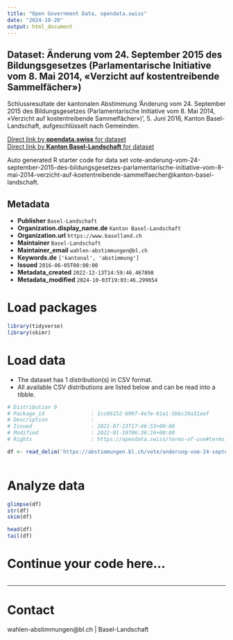 ```yaml
---
title: "Open Government Data, opendata.swiss"
date: "2024-10-20"
output: html_document
---
```


## Dataset: Änderung vom 24. September 2015 des Bildungsgesetzes (Parlamentarische Initiative vom 8. Mai 2014, «Verzicht auf kostentreibende Sammelfächer»)

Schlussresultate der kantonalen Abstimmung 'Änderung vom 24. September 2015 des Bildungsgesetzes (Parlamentarische Initiative vom 8. Mai 2014, «Verzicht auf kostentreibende Sammelfächer»)', 5. Juni 2016, Kanton Basel-Landschaft, aufgeschlüsselt nach Gemeinden.

[Direct link by **opendata.swiss** for dataset](https://opendata.swiss/de/dataset/anderung-vom-24-september-2015-des-bildungsgesetzes-parlamentarische-initiative-vom-8-mai-2014-)<br>
[Direct link by **Kanton Basel-Landschaft** for dataset](https://abstimmungen.bl.ch/vote/anderung-vom-24-september-2015-des-bildungsgesetzes-parlamentarische-initiative-vom-8-mai-2014-verzicht-auf-kostentreibende-sammelfaecher/data)

Auto generated R starter code for data set vote-anderung-vom-24-september-2015-des-bildungsgesetzes-parlamentarische-initiative-vom-8-mai-2014-verzicht-auf-kostentreibende-sammelfaecher@kanton-basel-landschaft.

## Metadata

- **Publisher** `Basel-Landschaft`
- **Organization.display_name.de** `Kanton Basel-Landschaft`
- **Organization.url** `https://www.baselland.ch`
- **Maintainer** `Basel-Landschaft`
- **Maintainer_email** `wahlen-abstimmungen@bl.ch`
- **Keywords.de** `['kantonal', 'abstimmung']`
- **Issued** `2016-06-05T00:00:00`
- **Metadata_created** `2022-12-13T14:59:46.467898`
- **Metadata_modified** `2024-10-03T19:03:46.299654`


# Load packages

```r

library(tidyverse)
library(skimr)

```

# Load data

-   The dataset has 1 distribution(s) in CSV format.
-   All available CSV distributions are listed below and can be read into a tibble.

```r

# Distribution 0
# Package_id               : 1cc66152-b997-4e7e-81a1-5bbc10a31aaf
# Description              : 
# Issued                   : 2021-07-23T17:46:53+00:00
# Modified                 : 2022-01-19T06:36:16+00:00
# Rights                   : https://opendata.swiss/terms-of-use#terms_by

df <- read_delim('https://abstimmungen.bl.ch/vote/anderung-vom-24-september-2015-des-bildungsgesetzes-parlamentarische-initiative-vom-8-mai-2014-verzicht-auf-kostentreibende-sammelfaecher/data-csv')



```

# Analyze data

```r

glimpse(df)
str(df)
skim(df)

head(df)
tail(df)

```

# Continue your code here...

```r

```

------------------------------------------------------------------------

# Contact

wahlen-abstimmungen@bl.ch | Basel-Landschaft
